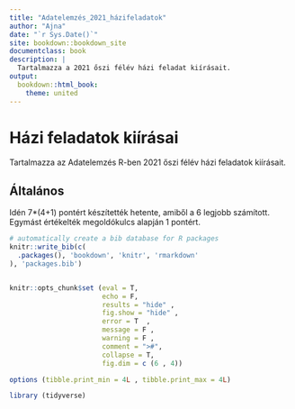 ```yaml
--- 
title: "Adatelemzés_2021_házifeladatok"
author: "Ajna"
date: "`r Sys.Date()`"
site: bookdown::bookdown_site
documentclass: book
description: |
  Tartalmazza a 2021 őszi félév házi feladat kiírásait.
output:
  bookdown::html_book:
    theme: united
---
```


# Házi feladatok kiírásai

Tartalmazza az Adatelemzés R-ben 2021 őszi félév házi feladatok kiírásait.

## Általános

Idén 7*(4+1) pontért készítették hetente, amiből a 6 legjobb számított. Egymást értékelték megoldókulcs alapján 1 pontért.


```r
# automatically create a bib database for R packages
knitr::write_bib(c(
  .packages(), 'bookdown', 'knitr', 'rmarkdown'
), 'packages.bib')


knitr::opts_chunk$set (eval = T,
                       echo = F,
                       results = "hide" ,
                       fig.show = "hide" ,
                       error = T  ,
                       message = F ,
                       warning = F ,
                       comment = ">#",
                       collapse = T,
                       fig.dim = c (6 , 4))

options (tibble.print_min = 4L , tibble.print_max = 4L)

library (tidyverse)

```


  
